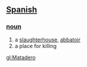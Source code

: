 == [[Spanish]] ==
=== [[noun]] ===
# a [[slaughterhouse]], [[abbatoir]]
# a place for killing

[[gl:Matadero]]